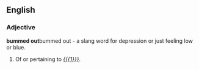 ==English==

===Adjective===
'''bummed out'''bummed out - a slang word for depression or just feeling low or blue.

# Of or pertaining to ''[[{{{1}}}]]''.
#:''{{{2|<!Im bummed out today>}}}''